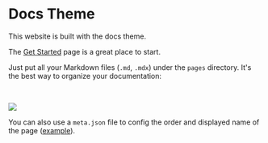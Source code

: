 # Docs Theme


<Callout>This website is built with the docs theme.</Callout>

The [Get Started](/get-started) page is a great place to start.

Just put all your Markdown files (`.md`, `.mdx`) under the `pages` directory. It's the best way to organize your documentation:

<br />

![](../../../../../public/demo.png)

You can also use a `meta.json` file to config the order and displayed name of the page ([example](https://github.com/shuding/nextra/blob/master/pages/meta.json)).
